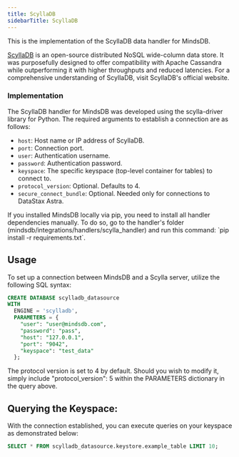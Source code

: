 ```yaml
---
title: ScyllaDB
sidebarTitle: ScyllaDB
---
```


This is the implementation of the ScyllaDB data handler for MindsDB.

[ScyllaDB](https://www.scylladb.com/) is an open-source distributed NoSQL wide-column data store. It was purposefully designed to offer compatibility with Apache Cassandra while outperforming it with higher throughputs and reduced latencies. For a comprehensive understanding of ScyllaDB, visit ScyllaDB's official website.

### Implementation

The ScyllaDB handler for MindsDB was developed using the scylla-driver library for Python.
The required arguments to establish a connection are as follows:

* `host`: Host name or IP address of ScyllaDB.
* `port`: Connection port.
* `user`: Authentication username.
* `password`: Authentication password.
* `keyspace`: The specific keyspace (top-level container for tables) to connect to.
* `protocol_version`: Optional. Defaults to 4.
* `secure_connect_bundle`: Optional. Needed only for connections to DataStax Astra.

<Tip>
If you installed MindsDB locally via pip, you need to install all handler dependencies manually. To do so, go to the handler's folder (mindsdb/integrations/handlers/scylla_handler) and run this command: `pip install -r requirements.txt`.
</Tip>

## Usage 

To set up a connection between MindsDB and a Scylla server, utilize the following SQL syntax:

```sql
CREATE DATABASE scylladb_datasource
WITH
  ENGINE = 'scylladb',
  PARAMETERS = {
    "user": "user@mindsdb.com",
    "password": "pass",
    "host": "127.0.0.1",
    "port": "9042",
    "keyspace": "test_data"
  };
```
<Tip>
The protocol version is set to 4 by default. Should you wish to modify it, simply include "protocol_version": 5 within the PARAMETERS dictionary in the query above.
</Tip>

## Querying the Keyspace:

With the connection established, you can execute queries on your keyspace as demonstrated below:

```sql
SELECT * FROM scylladb_datasource.keystore.example_table LIMIT 10;
```
